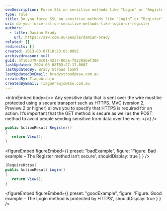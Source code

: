 ```yaml
---
seoDescription: Force SSL on sensitive methods like "Login" or "Register" to protect user data and ensure a secure online experience.
type: rule
title: Do you force SSL on sensitive methods like “Login” or “Register”?
uri: do-you-force-ssl-on-sensitive-methods-like-login-or-register
authors:
  - title: Damian Brady
    url: https://ssw.com.au/people/damian-brady
related: []
redirects: []
created: 2013-03-07T18:23:03.000Z
archivedreason: null
guid: df165379-8c01-4237-803a-f9229abef300
lastUpdated: 2024-06-08T03:27:17.000Z
lastUpdatedBy: Brady Stroud [SSW]
lastUpdatedByEmail: bradystroud@ssw.com.au
createdBy: TiagoAraujo
createdByEmail: TiagoAraujo@ssw.com.au
---
```


<introEmbed
  body={<>
Any sensitive data that is sent over the wire must be protected using a secure transport such as HTTPS. MVC (version 2, Preview 2 or higher) allows you to specify that HTTPS is required for an action. It’s important that the GET method is secure as well as the POST method to avoid people sending sensitive form data over the wire.
  </>}
/>
```cs
public ActionResult Register()
{
   return View();
}
```

<figureEmbed figureEmbed={{
  preset: "badExample",
  figure: 'Figure: Bad example – The Register method isn’t secure',
  shouldDisplay: true
} } />


```cs
[RequireHttps]
public ActionResult Login()
{
   return View();
}
```

<figureEmbed figureEmbed={{
  preset: "goodExample",
  figure: 'Figure: Good example – The Login method is protected by HTTPS',
  shouldDisplay: true
} } />
